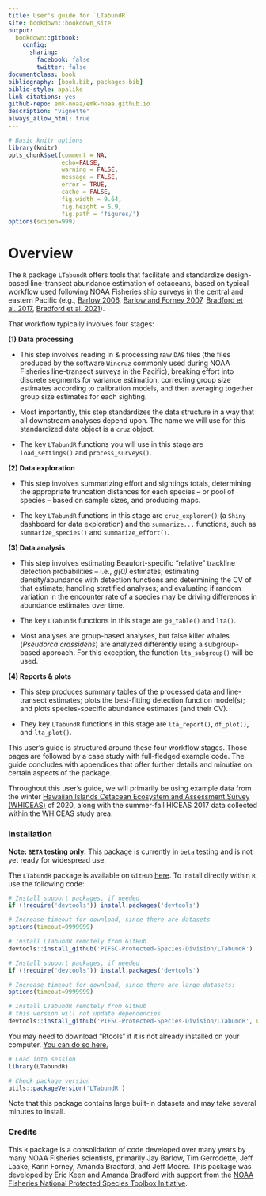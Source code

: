 ```yaml
--- 
title: User's guide for `LTabundR`
site: bookdown::bookdown_site
output: 
  bookdown::gitbook:
    config:
      sharing:
        facebook: false
        twitter: false
documentclass: book
bibliography: [book.bib, packages.bib]
biblio-style: apalike
link-citations: yes
github-repo: emk-noaa/emk-noaa.github.io
description: "vignette"
always_allow_html: true
---
```



```r
# Basic knitr options
library(knitr)
opts_chunk$set(comment = NA, 
               echo=FALSE,
               warning = FALSE, 
               message = FALSE, 
               error = TRUE, 
               cache = FALSE,
               fig.width = 9.64,
               fig.height = 5.9,
               fig.path = 'figures/')
options(scipen=999)

```


# Overview {-} 

The `R` package `LTabundR` offers tools that facilitate and standardize design-based line-transect abundance estimation of cetaceans, based on typical workflow used following NOAA Fisheries ship surveys in the central and eastern Pacific (e.g., [Barlow 2006](https://www.google.com/url?q=https://onlinelibrary.wiley.com/doi/10.1111/j.1748-7692.2006.00032.x&sa=D&source=docs&ust=1676392605333708&usg=AOvVaw07ERYd9m2kJg0LttBFVyil), [Barlow and Forney 2007](https://spo.nmfs.noaa.gov/content/abundance-and-population-density-cetaceans-california-current-ecosystem), [Bradford et al. 2017](https://spo.nmfs.noaa.gov/content/fishery-bulletin/abundance-estimates-cetaceans-line-transect-survey-within-us-hawaiian), [Bradford et al. 2021](https://repository.library.noaa.gov/view/noaa/29004)).

That workflow typically involves four stages: 

**(1) Data processing**  

- This step involves reading in & processing raw `DAS` files (the files produced by the software `Wincruz` commonly used during NOAA Fisheries line-transect surveys in the Pacific), breaking effort into discrete segments for variance estimation, correcting group size estimates according to calibration models, and then averaging together group size estimates for each sighting.  

- Most importantly, this step standardizes the data structure in a way that all downstream analyses depend upon. The name we will use for this standardized data object is a `cruz` object.

- The key `LTabundR` functions you will use in this stage are `load_settings()` and `process_surveys()`. 


**(2) Data exploration**

- This step involves summarizing effort and sightings totals, determining the appropriate truncation distances for each species -- or pool of species -- based on sample sizes, and producing maps.  

- The key `LTabundR` functions in this stage are `cruz_explorer()` (a `Shiny` dashboard for data exploration) and the `summarize...`  functions, such as `summarize_species()` and `summarize_effort()`.


**(3) Data analysis**

- This step involves estimating Beaufort-specific "relative" trackline detection probabilities -- i.e., *g(0)* estimates; estimating density/abundance with detection functions and determining the CV of that estimate; handling stratified analyses; and evaluating if random variation in the encounter rate of a species may be driving differences in abundance estimates over time.  

- The key `LTabundR` functions in this stage are `g0_table()` and `lta()`.  

- Most analyses are group-based analyses, but false killer whales (*Pseudorca crassidens*) are analyzed differently using a subgroup-based approach. For this exception, the function `lta_subgroup()` will be used.  


**(4) Reports & plots**

- This step produces summary tables of the processed data and line-transect estimates; plots the best-fitting detection function model(s); and plots species-specific abundance estimates (and their CV).  

- They key `LTabundR` functions in this stage are `lta_report()`, `df_plot()`, and `lta_plot()`. 
 
This user's guide is structured around these four workflow stages. Those pages are followed by a case study with full-fledged example code. The guide concludes with appendices that offer further details and minutiae on certain aspects of the package. 

Throughout this user's guide, we will primarily be using example data from the winter [Hawaiian Islands Cetacean Ecosystem and Assessment Survey (WHICEAS)](https://repository.library.noaa.gov/view/noaa/47788) of 2020, along with the summer-fall HICEAS 2017 data collected within the WHICEAS study area. 

### Installation {-} 

**Note: `BETA` testing only.** This package is currently in `beta` testing and is not yet ready for widespread use.

The `LTabundR` package is available on `GitHub` [here](https://github.com/PIFSC-Protected-Species-Division/LTabundR).  To install directly within `R`, use the following code:  

```r
# Install support packages, if needed
if (!require('devtools')) install.packages('devtools')

# Increase timeout for download, since there are datasets
options(timeout=9999999)

# Install LTabundR remotely from GitHub
devtools::install_github('PIFSC-Protected-Species-Division/LTabundR')
```

```r
# Install support packages, if needed
if (!require('devtools')) install.packages('devtools')

# Increase timeout for download, since there are large datasets:
options(timeout=9999999)

# Install LTabundR remotely from GitHub
# this version will not update dependencies
devtools::install_github('PIFSC-Protected-Species-Division/LTabundR', upgrade=FALSE)
```

You may need to download "Rtools" if it is not already installed on your computer. [You can do so here.](https://cran.r-project.org/bin/windows/Rtools/)  


```r
# Load into session
library(LTabundR)

# Check package version
utils::packageVersion('LTabundR')
```

Note that this package contains large built-in datasets and may take several minutes to install.

### Credits {-}  

This `R` package is a consolidation of code developed over many years by many NOAA Fisheries scientists, primarily Jay Barlow, Tim Gerrodette, Jeff Laake, Karin Forney, Amanda Bradford, and Jeff Moore. This package was developed by Eric Keen and Amanda Bradford with support from the [NOAA Fisheries National Protected Species Toolbox Initiative](https://www.fisheries.noaa.gov/national/population-assessments/national-protected-species-toolbox-initiative). 
 
